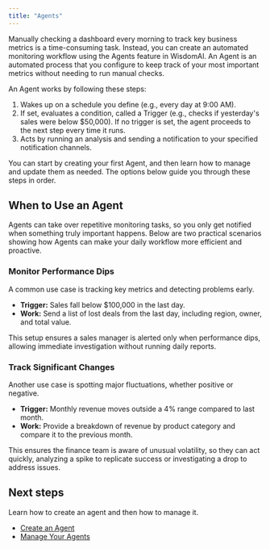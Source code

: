 ```yaml
---
title: "Agents"
---
```


Manually checking a dashboard every morning to track key business metrics is a time-consuming task. Instead, you can create an automated monitoring workflow using the Agents feature in WisdomAI. An Agent is an automated process that you configure to keep track of your most important metrics without needing to run manual checks.

An Agent works by following these steps:

1. Wakes up on a schedule you define (e.g., every day at 9:00 AM).
2. If set, evaluates a condition, called a Trigger (e.g., checks if yesterday's sales were below \$50,000). If no trigger is set, the agent proceeds to the next step every time it runs.
3. Acts by running an analysis and sending a notification to your specified notification channels.

You can start by creating your first Agent, and then learn how to manage and update them as needed. The options below guide you through these steps in order.

<Columns cols={2}>
  <Card title="Create an Agent" icon="1" horizontal href="/advanced-features/agents/tutorial-create-agent">
    
  </Card>
  <Card title="Manage Your Agents" icon="2" horizontal href="/advanced-features/agents/manage-agents">
    
  </Card>
</Columns>

## When to Use an Agent

Agents can take over repetitive monitoring tasks, so you only get notified when something truly important happens. Below are two practical scenarios showing how Agents can make your daily workflow more efficient and proactive.

### Monitor Performance Dips

A common use case is tracking key metrics and detecting problems early.

- **Trigger:** Sales fall below \$100,000 in the last day.
- **Work:** Send a list of lost deals from the last day, including region, owner, and total value.

This setup ensures a sales manager is alerted only when performance dips, allowing immediate investigation without running daily reports.

### Track Significant Changes

Another use case is spotting major fluctuations, whether positive or negative.

- **Trigger:** Monthly revenue moves outside a 4% range compared to last month.
- **Work:** Provide a breakdown of revenue by product category and compare it to the previous month.

This ensures the finance team is aware of unusual volatility, so they can act quickly, analyzing a spike to replicate success or investigating a drop to address issues.

## Next steps

Learn how to create an agent and then how to manage it.

- [Create an Agent](https://docs.askwisdom.ai/advanced-features/agents/tutorial-create-agent)
- [Manage Your Agents](https://docs.askwisdom.ai/advanced-features/agents/manage-agents)